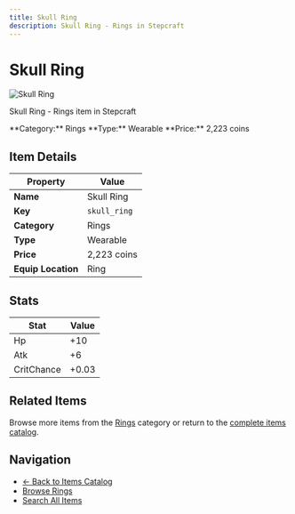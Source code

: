 ```yaml
---
title: Skull Ring
description: Skull Ring - Rings in Stepcraft
---
```


# Skull Ring

<div className="flex items-start gap-6 mb-8">
  <div className="flex-shrink-0">
    <img src="/assets/resources/trinketry/rings/skull_ring.png" alt="Skull Ring" className="w-24 h-24 border rounded-lg" />
  </div>
  <div className="flex-1">
    <div className="space-y-2">
      <p className="text-lg text-muted-foreground">Skull Ring - Rings item in Stepcraft</p>
      <div className="flex flex-wrap gap-4 text-sm">
        <span className="px-2 py-1 bg-blue-100 dark:bg-blue-900 rounded-md">
          **Category:** Rings
        </span>
        <span className="px-2 py-1 bg-green-100 dark:bg-green-900 rounded-md">
          **Type:** Wearable
        </span>
        <span className="px-2 py-1 bg-yellow-100 dark:bg-yellow-900 rounded-md">
          **Price:** 2,223 coins
        </span>
      </div>
    </div>
  </div>
</div>

## Item Details

| Property | Value |
|----------|-------|
| **Name** | Skull Ring |
| **Key** | `skull_ring` |
| **Category** | Rings |
| **Type** | Wearable |
| **Price** | 2,223 coins |
| **Equip Location** | Ring |



## Stats

| Stat | Value |
|------|-------|
| Hp | +10 |
| Atk | +6 |
| CritChance | +0.03 |


## Related Items

Browse more items from the [Rings](/docs/items#rings) category or return to the [complete items catalog](/docs/items).

## Navigation

- [← Back to Items Catalog](/docs/items)
- [Browse Rings](/docs/items#rings)
- [Search All Items](/search)
